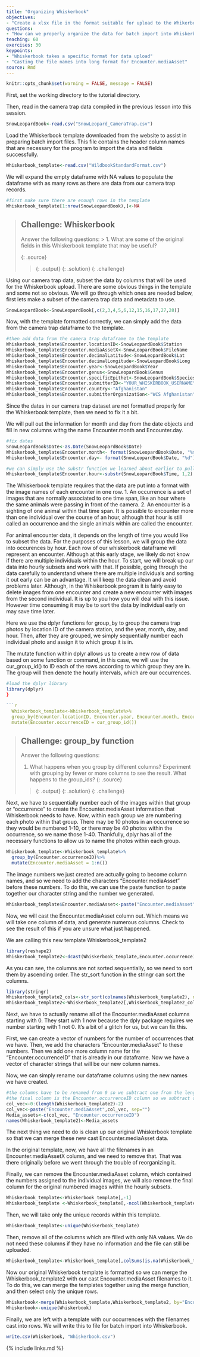 ```yaml
---
title: "Organizing Whiskerbook"
objectives: 
- "Create a xlsx file in the format suitable for upload to the Whikerbook interface"
questions: 
- "How can we properly organize the data for batch import into Whiskerbook?"
teaching: 60
exercises: 30
keypoints:
- "Whiskerbook takes a specific format for data upload"
- "Casting the file names into long format for Encounter.mediaAsset"
source: Rmd
---
```


```r
knitr::opts_chunk$set(warning = FALSE, message = FALSE) 
```

First, set the working directory to the tutorial directory.  

Then, read in the camera trap data compiled in the previous lesson into this session.

```r
SnowLeopardBook<-read.csv("SnowLeopard_CameraTrap.csv")
```


Load the Whiskerbook template downloaded from the website to assist in preparing batch import files. This file contains the header column names that are necessary for the program to import the data and fields successfully. 

```r
Whiskerbook_template<-read.csv("WildbookStandardFormat.csv")
```

We will expand the empty dataframe with NA values to populate the dataframe with as many rows as there are data from our camera trap records. 
```r
#first make sure there are enough rows in the template
Whiskerbook_template[1:nrow(SnowLeopardBook),]<-NA
```

> ## Challenge: Whiskerbook 
> 
> Answer the following questions:
> > 
> 1. What are some of the original fields in this Whiskerbook template that may be useful?
> 
> {: .source}
> 
> > 
> > {: .output}
> {: .solution}
{: .challenge}


Using our camera trap data, subset the data by columns that will be used for the Whiskerbook upload. There are some obvious things in the template and some not so obvious. We will go through which ones are needed below, first lets make a subset of the camera trap data and metadata to use.
```r
SnowLeopardBook<-SnowLeopardBook[,c(2,3,4,5,6,12,15,16,17,27,28)]
```




Now, with the template formatted correctly, we can simply add the data from the camera trap dataframe to the template. 

```r
#then add data from the camera trap dataframe to the template
Whiskerbook_template$Encounter.locationID<-SnowLeopardBook$Station
Whiskerbook_template$Encounter.mediaAssetX<-SnowLeopardBook$FileName
Whiskerbook_template$Encounter.decimalLatitude<-SnowLeopardBook$Lat
Whiskerbook_template$Encounter.decimalLongitude<-SnowLeopardBook$Long
Whiskerbook_template$Encounter.year<-SnowLeopardBook$Year
Whiskerbook_template$Encounter.genus<-SnowLeopardBook$Genus
Whiskerbook_template$Encounter.specificEpithet<-SnowLeopardBook$Species
Whiskerbook_template$Encounter.submitterID<-"YOUR_WHISKERBOOK_USERNAME"
Whiskerbook_template$Encounter.country<-"Afghanistan"
Whiskerbook_template$Encounter.submitterOrganization<-"WCS Afghanistan"

```

Since the dates in our camera trap dataset are not formatted properly for the Whiskerbook template, then we need to fix it a bit.

We will pull out the information for month and day from the date objects and fill in new columns withg the name Encounter.month and Encounter.day.

```r
#fix dates
SnowLeopardBook$Date<-as.Date(SnowLeopardBook$Date)
Whiskerbook_template$Encounter.month<- format(SnowLeopardBook$Date, "%m") 
Whiskerbook_template$Encounter.day<- format(SnowLeopardBook$Date, "%d")

#we can simply use the substr function we learned about earlier to pull out the first two characters in the time string to get the hours only.
Whiskerbook_template$Encounter.hour<-substr(SnowLeopardBook$Time, 1,2) 
```

The Whiskerbook template requires that the data are put into a format with the image names of each encounter in one row. 
1. An occurrence is a set of images that are normally associated to one time span, like an hour where the same animals were passing in front of the camera. 
2. An encounter is a sighting of one animal within that time span. 
It is possible to encounter more than one individual over the course of an hour, although that hour is still called an occurrence and the single animals within are called the encounter. 

For animal encounter data, it depends on the length of time you would like to subset the data. For the purposes of this lesson, we will group the data into occurences by hour. Each row of our whiskerbook dataframe will represent an encounter. Although at this early stage, we likely do not know if there are multiple individuals within the hour. To start, we will break up our data into hourly subsets and work with that. If possible, going through the data carefully to understand where there are multiple individuals and sorting it out early can be an advantage. It will keep the data clean and avoid problems later. Although, in the Whiskerbook program it is fairly easy to delete images from one encounter and create a new encounter with images from the second individual. It is up to you how you will deal with this issue. However time consuming it may be to sort the data by individual early on may save time later.   

Here we use the dplyr functions for group_by to group the camera trap photos by location ID of the camera station, and the year, month, day, and hour. Then, after they are grouped, we simply sequentially number each individual photo and assign it to which group it is in. 

The mutate function within dplyr allows us to create a new row of data based on some function or command, in this case, we will use the cur_group_id() to ID each of the rows according to which group they are in. The group will then denote the hourly intervals, which are our occurrences. 

```r
#load the dplyr library
library(dplyr)
}

```r
  Whiskerbook_template<-Whiskerbook_template%>%
  group_by(Encounter.locationID, Encounter.year, Encounter.month, Encounter.day,Encounter.hour)%>%
  mutate(Encounter.occurrenceID = cur_group_id())
```

> ## Challenge: group_by function  
> 
> Answer the following questions:
> 
> 1. What happens when you group by different columns? Experiment with grouping by fewer or more columns to see the result. 
>    What happens to the group_ids?
> {: .source}
>
> > {: .output}
> {: .solution}
{: .challenge}


Next, we have to sequentially number each of the images within that group or "occurrence" to create the Encounter.mediaAsset information that Whiskerbook needs to have. Now, within each group we are numbering each photo within that group. There may be 10 photos in an occurrence so they would be numbered 1-10, or there may be 40 photos within the occurrence, so we name those 1-40. Thankfully, dplyr has all of the necessary functions to allow us to name the photos within each group. 

```r
Whiskerbook_template<-Whiskerbook_template%>%
  group_by(Encounter.occurrenceID)%>%
  mutate(Encounter.mediaAsset = 1:n())
```

The image numbers we just created are actually going to become column names, and so we need to add the characters "Encounter.mediaAsset" before these numbers. To do this, we can use the paste function to paste together our character string and the number we generated. 

```r
Whiskerbook_template$Encounter.mediaAsset<-paste("Encounter.mediaAsset", Whiskerbook_template$Encounter.mediaAsset, sep="_")
```

Now, we will cast the Encounter.mediaAsset column out. Which means we will take one column of data, and generate numerous columns. Check to see the result of this if you are unsure what just happened.

We are calling this new template Whiskerbook_template2

```r
library(reshape2)
Whiskerbook_template2<-dcast(Whiskerbook_template,Encounter.occurrenceID~Encounter.mediaAsset, value.var ="Encounter.mediaAssetX")
```

As you can see, the columns are not sorted sequentially, so we need to sort them by ascending order. The str_sort function in the stringr can sort the columns.

```r
library(stringr)
Whiskerbook_template2_cols<-str_sort(colnames(Whiskerbook_template2), numeric = TRUE)
Whiskerbook_template2<-Whiskerbook_template2[,Whiskerbook_template2_cols]
```

Next, we have to actually rename all of the Encounter.mediaAsset columns starting with 0. They start with 1 now because  the dply package requires we number starting with 1 not 0. It's a bit of a glitch for us, but we can fix this. 

First, we can create a vector of numbers for the number of occurrences that we have. Then, we add the characters "Encounter.mediaAsset" to these numbers. Then we add one more column name for the "Encounter.occurrenceID" that is already in our dataframe. Now we have a vector of character strings that will be our new column names. 

Now, we can simply rename our dataframe columns using the new names we have created.

```r
#the columns have to be renamed from 0 so we subtract one from the length
#the final column is the Encounter.occurrenceID column so we subtract one
col_vec<-0:(length(Whiskerbook_template2)-2)
col_vec<-paste("Encounter.mediaAsset",col_vec, sep="")
Media_assets<-c(col_vec, "Encounter.occurrenceID")
names(Whiskerbook_template2)<-Media_assets
```

The next thing we need to do is clean up our original Whiskerbook template so that we can merge these new cast Encounter.mediaAsset data. 

In the original template, now, we have all the filenames in an Encounter.mediaAssetX column, and we need to remove that. That was there originally before we went through the trouble of reorganizing it. 

Finally, we can remove the Encounter.mediaAsset column, which contained the numbers assigned to the individual images, we will also remove the final column for the original numbered images within the hourly subsets. 

```r
Whiskerbook_template<-Whiskerbook_template[,-1]
Whiskerbook_template <-Whiskerbook_template[,-ncol(Whiskerbook_template)]
```

Then, we will take only the unique records within this template.

```r
Whiskerbook_template<-unique(Whiskerbook_template)
```

Then, remove all of the columns which are filled with only NA values. We do not need these columns if they have no information and the file can still be uploaded. 
```r
Whiskerbook_template<-Whiskerbook_template[,colSums(is.na(Whiskerbook_template))<nrow(Whiskerbook_template)]
```

Now our original Whiskerbook template is formatted so we can merge the Whiskerbook_template2 with our cast Encounter.mediaAsset filenames to it. To do this, we can merge the templates together using the merge function, and then select only the unique rows.

```r
Whiskerbook<-merge(Whiskerbook_template,Whiskerbook_template2, by="Encounter.occurrenceID", all.x=FALSE, all.y=TRUE)
Whiskerbook<-unique(Whiskerbook)
```

Finally, we are left with a template with our occurrences with the filenames cast into rows. We will write this to file for batch import into Whiskerbook. 

```r
write.csv(Whiskerbook, "Whiskerbook.csv")
```



{% include links.md %}

